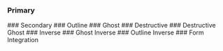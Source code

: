 
<Meta of={ButtonStories} />
<Description />

### Primary
<Canvas of={ButtonStories.Primary} />
### Secondary
<Canvas of={ButtonStories.Secondary} />
### Outline
<Canvas of={ButtonStories.Outline} />
### Ghost
<Canvas of={ButtonStories.Ghost} />
### Destructive
<Canvas of={ButtonStories.Destructive} />
### Destructive Ghost
<Canvas of={ButtonStories.DestructiveGhost} />
### Inverse
<Canvas of={ButtonStories.Inverse} />
### Ghost Inverse
<Canvas of={ButtonStories.GhostInverse} />
### Outline Inverse
<Canvas of={ButtonStories.OutlineInverse} />
### Form Integration
<Canvas of={ButtonStories.FormIntegration} />
